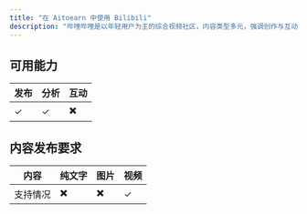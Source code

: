 ```yaml
---
title: "在 Aitoearn 中使用 Bilibili"
description: "哔哩哔哩是以年轻用户为主的综合视频社区，内容类型多元，强调创作与互动。Aitoearn 帮助您统一规划内容与数据复盘。"
---
```


## 可用能力

| **发布** | **分析** | **互动** |
| --- | --- | --- |
| ✓ | ✓ | ✖️ |

## 内容发布要求

| 内容 | 纯文字 | 图片 | 视频 |
| --- | --- | --- | --- |
| 支持情况 | ✖️ | ✖️ | ✓ |